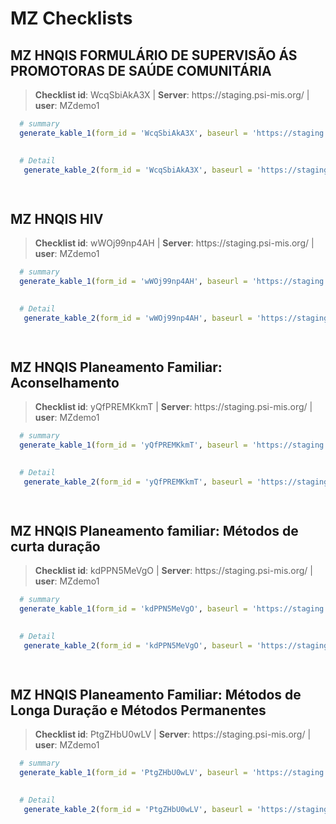 # MZ Checklists {#MZ}


## MZ HNQIS FORMULÁRIO DE SUPERVISÃO ÁS PROMOTORAS DE SAÚDE COMUNITÁRIA 

    
>__Checklist id__: WcqSbiAkA3X   | __Server__: https://staging.psi-mis.org/ | __user__: MZdemo1 


```r
  
  # summary
  generate_kable_1(form_id = 'WcqSbiAkA3X', baseurl = 'https://staging.psi-mis.org/')
  

  # Detail 
   generate_kable_2(form_id = 'WcqSbiAkA3X', baseurl = 'https://staging.psi-mis.org/', ignore_text = T, ignore_parent = T, ignore_real_or_simulated = T)

   
```

## MZ HNQIS HIV 

    
>__Checklist id__: wWOj99np4AH   | __Server__: https://staging.psi-mis.org/ | __user__: MZdemo1 


```r
  
  # summary
  generate_kable_1(form_id = 'wWOj99np4AH', baseurl = 'https://staging.psi-mis.org/')
  

  # Detail 
   generate_kable_2(form_id = 'wWOj99np4AH', baseurl = 'https://staging.psi-mis.org/', ignore_text = T, ignore_parent = T, ignore_real_or_simulated = T)

   
```

## MZ HNQIS Planeamento Familiar: Aconselhamento 

    
>__Checklist id__: yQfPREMKkmT   | __Server__: https://staging.psi-mis.org/ | __user__: MZdemo1 


```r
  
  # summary
  generate_kable_1(form_id = 'yQfPREMKkmT', baseurl = 'https://staging.psi-mis.org/')
  

  # Detail 
   generate_kable_2(form_id = 'yQfPREMKkmT', baseurl = 'https://staging.psi-mis.org/', ignore_text = T, ignore_parent = T, ignore_real_or_simulated = T)

   
```

## MZ HNQIS Planeamento familiar: Métodos de curta duração 

    
>__Checklist id__: kdPPN5MeVgO   | __Server__: https://staging.psi-mis.org/ | __user__: MZdemo1 


```r
  
  # summary
  generate_kable_1(form_id = 'kdPPN5MeVgO', baseurl = 'https://staging.psi-mis.org/')
  

  # Detail 
   generate_kable_2(form_id = 'kdPPN5MeVgO', baseurl = 'https://staging.psi-mis.org/', ignore_text = T, ignore_parent = T, ignore_real_or_simulated = T)

   
```

## MZ HNQIS Planeamento Familiar: Métodos de Longa Duração e Métodos Permanentes 

    
>__Checklist id__: PtgZHbU0wLV   | __Server__: https://staging.psi-mis.org/ | __user__: MZdemo1 


```r
  
  # summary
  generate_kable_1(form_id = 'PtgZHbU0wLV', baseurl = 'https://staging.psi-mis.org/')
  

  # Detail 
   generate_kable_2(form_id = 'PtgZHbU0wLV', baseurl = 'https://staging.psi-mis.org/', ignore_text = T, ignore_parent = T, ignore_real_or_simulated = T)

   
```
